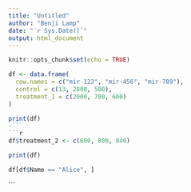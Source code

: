 ```yaml
---
title: "Untitled"
author: "Benji Lamp"
date: "`r Sys.Date()`"
output: html_document
---
```


```r
knitr::opts_chunk$set(echo = TRUE)
```

```r
df <- data.frame(
  row.names = c("mir-123", "mir-456", "mir-789"),
  control = c(13, 2800, 500),
  treatment_1 = c(2000, 700, 600)
)

print(df)
-```
```r
df$treatment_2 <- c(600, 800, 840)

print(df)

df[df$Name == "Alice", ]
```
```


